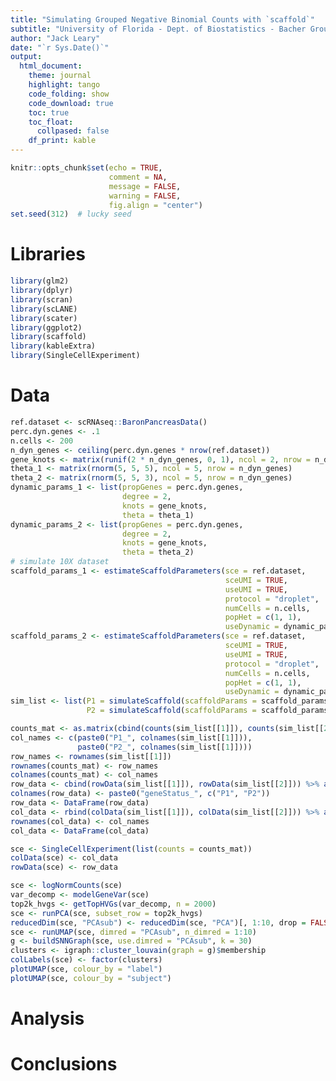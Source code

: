 ```yaml
---
title: "Simulating Grouped Negative Binomial Counts with `scaffold`"
subtitle: "University of Florida - Dept. of Biostatistics - Bacher Group"
author: "Jack Leary"
date: "`r Sys.Date()`"
output:
  html_document:
    theme: journal
    highlight: tango
    code_folding: show
    code_download: true
    toc: true
    toc_float:
      collpased: false
    df_print: kable
---
```


```r
knitr::opts_chunk$set(echo = TRUE, 
                      comment = NA, 
                      message = FALSE, 
                      warning = FALSE, 
                      fig.align = "center")
set.seed(312)  # lucky seed
```

# Libraries

```r
library(glm2)
library(dplyr)
library(scran)
library(scLANE)
library(scater)
library(ggplot2)
library(scaffold)
library(kableExtra)
library(SingleCellExperiment)
```

# Data 

```r
ref.dataset <- scRNAseq::BaronPancreasData()
perc.dyn.genes <- .1
n.cells <- 200
n_dyn_genes <- ceiling(perc.dyn.genes * nrow(ref.dataset))
gene_knots <- matrix(runif(2 * n_dyn_genes, 0, 1), ncol = 2, nrow = n_dyn_genes)
theta_1 <- matrix(rnorm(5, 5, 5), ncol = 5, nrow = n_dyn_genes)
theta_2 <- matrix(rnorm(5, 5, 3), ncol = 5, nrow = n_dyn_genes)
dynamic_params_1 <- list(propGenes = perc.dyn.genes,
                         degree = 2,
                         knots = gene_knots,
                         theta = theta_1)
dynamic_params_2 <- list(propGenes = perc.dyn.genes,
                         degree = 2,
                         knots = gene_knots,
                         theta = theta_2)
# simulate 10X dataset
scaffold_params_1 <- estimateScaffoldParameters(sce = ref.dataset,
                                                sceUMI = TRUE,
                                                useUMI = TRUE,
                                                protocol = "droplet",
                                                numCells = n.cells,
                                                popHet = c(1, 1),
                                                useDynamic = dynamic_params_1)
scaffold_params_2 <- estimateScaffoldParameters(sce = ref.dataset,
                                                sceUMI = TRUE,
                                                useUMI = TRUE,
                                                protocol = "droplet",
                                                numCells = n.cells,
                                                popHet = c(1, 1),
                                                useDynamic = dynamic_params_2)
sim_list <- list(P1 = simulateScaffold(scaffoldParams = scaffold_params_1, originalSCE = ref.dataset), 
                 P2 = simulateScaffold(scaffoldParams = scaffold_params_1, originalSCE = ref.dataset))

counts_mat <- as.matrix(cbind(counts(sim_list[[1]]), counts(sim_list[[2]])))
col_names <- c(paste0("P1_", colnames(sim_list[[1]])), 
               paste0("P2_", colnames(sim_list[[1]])))
row_names <- rownames(sim_list[[1]])
rownames(counts_mat) <- row_names
colnames(counts_mat) <- col_names
row_data <- cbind(rowData(sim_list[[1]]), rowData(sim_list[[2]])) %>% as.data.frame()
colnames(row_data) <- paste0("geneStatus_", c("P1", "P2"))
row_data <- DataFrame(row_data)
col_data <- rbind(colData(sim_list[[1]]), colData(sim_list[[2]])) %>% as.data.frame()
rownames(col_data) <- col_names
col_data <- DataFrame(col_data)

sce <- SingleCellExperiment(list(counts = counts_mat))
colData(sce) <- col_data
rowData(sce) <- row_data

sce <- logNormCounts(sce)
var_decomp <- modelGeneVar(sce)
top2k_hvgs <- getTopHVGs(var_decomp, n = 2000)
sce <- runPCA(sce, subset_row = top2k_hvgs)
reducedDim(sce, "PCAsub") <- reducedDim(sce, "PCA")[, 1:10, drop = FALSE]
sce <- runUMAP(sce, dimred = "PCAsub", n_dimred = 1:10)
g <- buildSNNGraph(sce, use.dimred = "PCAsub", k = 30)
clusters <- igraph::cluster_louvain(graph = g)$membership
colLabels(sce) <- factor(clusters)
plotUMAP(sce, colour_by = "label")
plotUMAP(sce, colour_by = "subject")
```

# Analysis 

# Conclusions 

